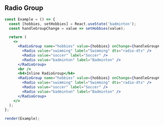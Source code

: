 
## Radio Group

```jsx live=true
const Example = () => {
  const [hobbies, setHobbies] = React.useState('badminton');
  const handleGroupChange = value => setHobbies(value);

  return (
    <>
      <RadioGroup name="hobbies" value={hobbies} onChange={handleGroupChange} dts="radio-group-dts">
        <Radio value="swimming" label="Swimming" dts="radio-dts" />
        <Radio value="soccer" label="Soccer" />
        <Radio value="badminton" label="Badminton" />
      </RadioGroup>
      <br />
      <h4>Inline RadioGroup</h4>
      <RadioGroup name="hobbies" value={hobbies} onChange={handleGroupChange} dts="radio-group-dts" inline>
        <Radio value="swimming" label="Swimming" dts="radio-dts" />
        <Radio value="soccer" label="Soccer" />
        <Radio value="badminton" label="Badminton" />
      </RadioGroup>
    </>
  );
};

render(Example);
```

<Props componentName="RadioGroup" />
